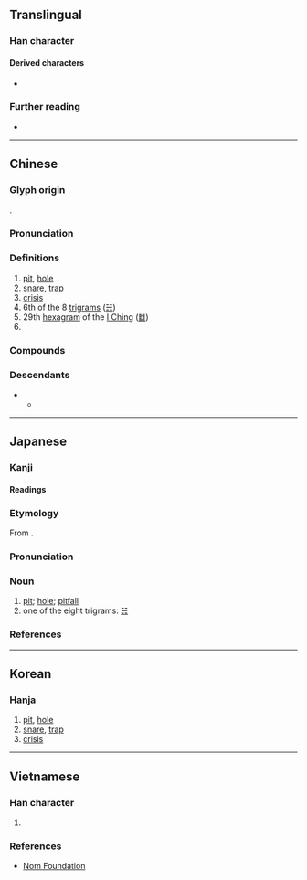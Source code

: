 {{character info}}

==Translingual==

===Han character===
{{Han char|rn=32|rad=土|as=04|sn=7|four=47182|canj=GNO|ids=⿰土欠}}

====Derived characters====
* {{l|mul|[[崁]]}}

===Further reading===
* {{Han ref|kx=0225.120|dkj=04928|dj=0460.040|hdz=10425.040|uh=574E|ud=22350|bh=A7A2|bd=42914}}

----

==Chinese==
{{zh-forms|alt=埳}}

===Glyph origin===
{{Han etym}}
{{Han compound|土|欠|ls=psc|c1=s|c2=p|t1=earth; soil}}.

===Pronunciation===
{{zh-pron
|m=kǎn
|m-s=kan3
|c=ham2,ham1,ham3
|c_note=ham3 - in {{zh-l|赤坎|tr=-}}
|c-t=
|g=
|h=pfs=khám;gd=kam3
|j=
|mb=kǎng
|md=
|mn=khám
|mn-t=kam2
|w=
|x=
|mc=y
|oc=y
|cat=n
}}

===Definitions===
{{head|zh|Han character}}

# [[pit]], [[hole]]
# [[snare]], [[trap]]
# [[crisis]]
# 6th of the 8 [[w:Ba Gua|trigram]]s ([[☵]])
# 29th [[hexagram]] of the [[I Ching]] ([[䷜]])
# {{zh-short|坎德拉}}

===Compounds===
{{zh-der|命途坎坷|坎井之蛙|坎兒|坎兒井|坎坎|坎坷|坎城影展|坎培拉|坎壈|坎帕拉|坎窞|坎肩|坎阱|屯坎|心坎|流行坎止|烏坎|石坎|羅坎|習坎|落坎兒|號坎兒|調坎|門坎|闊其坎|阿克提坎墩}}

===Descendants===
* {{desc|bor=1|tai-pro|*C̬.kumᴬ}}
** {{desc|th|ขุม|t=pit}}

----

==Japanese==

===Kanji===
{{ja-kanji|grade=|rs=土04}}

====Readings====
{{ja-readings
|goon=こん
|kanon=かん
|kun=あな-
}}

===Etymology===
{{ja-kanjitab|かん|yomi=on}}
From {{der|ja|ltc|sort=かん|-}} {{ltc-l|坎}}.

===Pronunciation===
{{ja-pron|かん|acc=1|acc_ref=DJR|y=on}}

===Noun===
{{ja-noun|affix|かん}}

# [[pit]]; [[hole]]; [[pitfall]]
# one of the eight trigrams: [[☵]]

===References===
<references/>

----

==Korean==

===Hanja===
{{ko-hanja|감}}

# [[pit]], [[hole]]
# [[snare]], [[trap]]
# [[crisis]]

----

==Vietnamese==

===Han character===
{{vi-readings|hanviet=khảm|nom=khóm,khúm,khăm,khảm,khẳm|rs=土04}}

# {{rfdef|vi|sort=土04}}

===References===
* [http://nomfoundation.org/common/nom_details.php?codepoint=574E Nom Foundation]